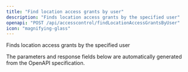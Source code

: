 ```yaml
---
title: "Find location access grants by user"
description: "Finds location access grants by the specified user"
openapi: "POST /api/accesscontrol/findLocationAccessGrantsByUser"
icon: "magnifying-glass"
---
```


Finds location access grants by the specified user

<Note>
The parameters and response fields below are automatically generated from the OpenAPI specification.
</Note>
